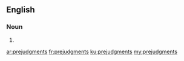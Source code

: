 ==English==

===Noun===
{{head|en|noun plural form}}

# {{plural of|prejudgment|lang=en}}

[[ar:prejudgments]]
[[fr:prejudgments]]
[[ku:prejudgments]]
[[my:prejudgments]]